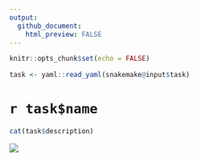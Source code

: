 ```yaml
---
output: 
  github_document:
    html_preview: FALSE
---
```

<!-- Do not edit this by hand, this is automatically generated based on `r snakemake@input$rmd` -->

```r
knitr::opts_chunk$set(echo = FALSE)
```

```r
task <- yaml::read_yaml(snakemake@input$task)
```

# `r task$name`

```r
cat(task$description)
```

![](`r basename(snakemake@input$task_fig)`)
